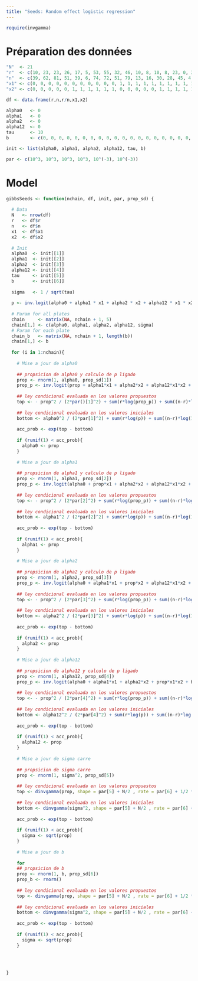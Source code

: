 ```yaml
---
title: "Seeds: Random effect logistic regression"
---
```


```r
require(invgamma)
```


# Préparation des données

```r
"N"  <- 21
"r"  <- c(10, 23, 23, 26, 17, 5, 53, 55, 32, 46, 10, 8, 10, 8, 23, 0, 3, 22, 15, 32, 3)
"n"  <- c(39, 62, 81, 51, 39, 6, 74, 72, 51, 79, 13, 16, 30, 28, 45, 4, 12, 41, 30, 51, 7) 
"x1" <- c(0, 0, 0, 0, 0, 0, 0, 0, 0, 0, 0, 1, 1, 1, 1, 1, 1, 1, 1, 1, 1)
"x2" <- c(0, 0, 0, 0, 0, 1, 1, 1, 1, 1, 1, 0, 0, 0, 0, 0, 1, 1, 1, 1, 1)
```

```r
df <- data.frame(r,n,r/n,x1,x2)
```

```r
alpha0   <- 0
alpha1   <- 0
alpha2   <- 0
alpha12  <- 0
tau      <- 10
b        <- c(0, 0, 0, 0, 0, 0, 0, 0, 0, 0, 0, 0, 0, 0, 0, 0, 0, 0, 0, 0, 0)
```

```r
init <- list(alpha0, alpha1, alpha2, alpha12, tau, b)
```

```r
par <- c(10^3, 10^3, 10^3, 10^3, 10^(-3), 10^(-3))
```


# Model

```r
gibbsSeeds <- function(nchain, df, init, par, prop_sd) {
  
  # Data
  N   <- nrow(df)
  r   <- df$r
  n   <- df$n
  x1  <- df$x1
  x2  <- df$x2
  
  # Init
  alpha0  <- init[[1]]
  alpha1  <- init[[2]]
  alpha2  <- init[[3]]
  alpha12 <- init[[4]]
  tau     <- init[[5]]
  b       <- init[[6]]
  
  sigma   <- 1 / sqrt(tau)
  
  p <- inv.logit(alpha0 + alpha1 * x1 + alpha2 * x2 + alpha12 * x1 * x2 + b) 
  
  # Param for all plates
  chain     <- matrix(NA, nchain + 1, 5)
  chain[1,] <- c(alpha0, alpha1, alpha2, alpha12, sigma)
  # Param for each plate
  chain_b   <- matrix(NA, nchain + 1, length(b))
  chain[1,] <- b
  
  for (i in 1:nchain){
    
    # Mise a jour de alpha0
    
    ## propsicion de alpha0 y calculo de p ligado 
    prop <- rnorm(1, alpha0, prop_sd[1])       
    prop_p <- inv.logit(prop + alpha1*x1 + alpha2*x2 + alpha12*x1*x2 + b) 
    
    ## ley condicional evaluada en los valores propuestos
    top <- - prop^2 / (2*par()[1]^2) + sum(r*log(prop_p)) + sum((n-r)*log(1-prop_p))
    
    ## ley condicional evaluada en los valores iniciales
    bottom <- alpha0^2 / (2*par[1]^2) + sum(r*log(p)) + sum((n-r)*log(1-p))
    
    acc_prob <- exp(top - bottom)
    
    if (runif(1) < acc_prob){
      alpha0 <- prop
    }
    
    # Mise a jour de alpha1
    
    ## propsicion de alpha1 y calculo de p ligado 
    prop <- rnorm(1, alpha1, prop_sd[2])       
    prop_p <- inv.logit(alpha0 + prop*x1 + alpha2*x2 + alpha12*x1*x2 + b) 
    
    ## ley condicional evaluada en los valores propuestos
    top <- - prop^2 / (2*par[2]^2) + sum(r*log(prop_p)) + sum((n-r)*log(1-prop_p))
    
    ## ley condicional evaluada en los valores iniciales
    bottom <- alpha1^2 / (2*par[2]^2) + sum(r*log(p)) + sum((n-r)*log(1-p))
    
    acc_prob <- exp(top - bottom)
    
    if (runif(1) < acc_prob){
      alpha1 <- prop
    }
    
    # Mise a jour de alpha2
    
    ## propsicion de alpha2 y calculo de p ligado 
    prop <- rnorm(1, alpha2, prop_sd[3])       
    prop_p <- inv.logit(alpha0 + alpha1*x1 + prop*x2 + alpha12*x1*x2 + b) 
    
    ## ley condicional evaluada en los valores propuestos
    top <- - prop^2 / (2*par[3]^2) + sum(r*log(prop_p)) + sum((n-r)*log(1-prop_p))
    
    ## ley condicional evaluada en los valores iniciales
    bottom <- alpha2^2 / (2*par[3]^2) + sum(r*log(p)) + sum((n-r)*log(1-p))
    
    acc_prob <- exp(top - bottom)
    
    if (runif(1) < acc_prob){
      alpha2 <- prop
    }
    
    # Mise a jour de alpha12
    
    ## propsicion de alpha12 y calculo de p ligado 
    prop <- rnorm(1, alpha12, prop_sd[4])       
    prop_p <- inv.logit(alpha0 + alpha1*x1 + alpha2*x2 + prop*x1*x2 + b) 
    
    ## ley condicional evaluada en los valores propuestos
    top <- - prop^2 / (2*par[4]^2) + sum(r*log(prop_p)) + sum((n-r)*log(1-prop_p))
    
    ## ley condicional evaluada en los valores iniciales
    bottom <- alpha12^2 / (2*par[4]^2) + sum(r*log(p)) + sum((n-r)*log(1-p))
    
    acc_prob <- exp(top - bottom)
    
    if (runif(1) < acc_prob){
      alpha12 <- prop
    }
    
    # Mise a jour de sigma carre
    
    ## propsicion de sigma carre 
    prop <- rnorm(1, sigma^2, prop_sd[5]) 
    
    ## ley condicional evaluada en los valores propuestos
    top <- dinvgamma(prop, shape = par[5] + N/2 , rate = par[6] + 1/2 * sum(b), log = TRUE)
    
    ## ley condicional evaluada en los valores iniciales
    bottom <- dinvgamma(sigma^2, shape = par[5] + N/2 , rate = par[6] + 1/2 * sum(b), log = TRUE)
    
    acc_prob <- exp(top - bottom)
    
    if (runif(1) < acc_prob){
      sigma <- sqrt(prop)
    }
    
    # Mise a jour de b
    
    for 
    ## propsicion de b 
    prop <- rnorm(1, b, prop_sd[6]) 
    prop_b <- rnorm()
    
    ## ley condicional evaluada en los valores propuestos
    top <- dinvgamma(prop, shape = par[5] + N/2 , rate = par[6] + 1/2 * sum(prop_b), log = TRUE)
    
    ## ley condicional evaluada en los valores iniciales
    bottom <- dinvgamma(sigma^2, shape = par[5] + N/2 , rate = par[6] + 1/2 * sum(b), log = TRUE)
    
    acc_prob <- exp(top - bottom)
    
    if (runif(1) < acc_prob){
      sigma <- sqrt(prop)
    }
    
    
  
  
}
```




